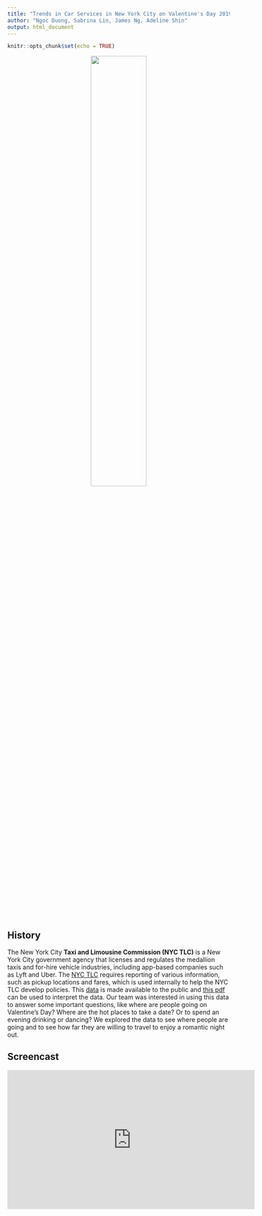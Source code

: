 ```yaml
---
title: "Trends in Car Services in New York City on Valentine's Day 2019"
author: "Ngoc Duong, Sabrina Lin, James Ng, Adeline Shin"
output: html_document
---
```


```r
knitr::opts_chunk$set(echo = TRUE)
```


<center><img src="images/taxi.png" style="width:50%"></center>

<head>  
  <style>  
    p { text-indent: 2.0em;}  
  </style>  
</head>
<p>

## History

The New York City <b>Taxi and Limousine Commission (NYC TLC)</b> is a New York City government agency that licenses and regulates the medallion taxis and for-hire vehicle industries, including app-based companies such as Lyft and Uber. The [NYC TLC](https://www1.nyc.gov/site/tlc/index.page) requires reporting of various information, such as pickup locations and fares, which is used internally to help the NYC TLC develop policies. This [data](https://www1.nyc.gov/site/tlc/about/tlc-trip-record-data.page) is made available to the public and [this pdf](https://www1.nyc.gov/assets/tlc/downloads/pdf/data_dictionary_trip_records_yellow.pdf) can be used to interpret the data. Our team was interested in using this data to answer some important questions, like where are people going on Valentine's Day? Where are the hot places to take a date? Or to spend an evening drinking or dancing? We explored the data to see where people are going and to see how far they are willing to travel to enjoy a romantic night out.
</p>

## Screencast
<center>
<iframe src="https://www.youtube.com/embed/5P2p2ePtYDk" width="560" height="315" frameborder="0" allow="accelerometer; autoplay; encrypted-media; gyroscope; picture-in-picture" allowfullscreen></iframe>
</center> <br>
